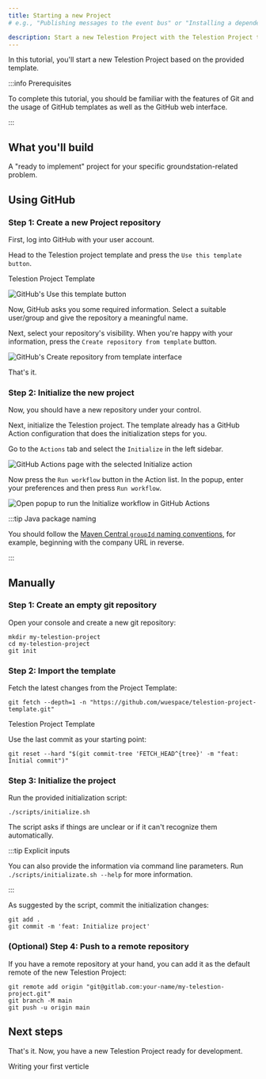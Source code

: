 ```yaml
---
title: Starting a new Project
# e.g., "Publishing messages to the event bus" or "Installing a dependency using npm"

description: Start a new Telestion Project with the Telestion Project template
---
```


<!--
Tutorial
========

=== When to use this template:
Use this template when you want to give a quick, step-by-step tutorial for solving a specific
technical problem. Tutorials allow the reader to learn how to implement something within
their projects quickly.

=== When not to use this template:
When your article focuses more on a concept/technology and is not rooted in a specific technical
problem ("how to do XY?"), consider using a guide instead.

=== Guide or Tutorial
A tutorial provides a quick, technical "step-by-step" tutorial for a
given problem. Thus, a guide describes less the handling of a specific problem
and more the general interaction of the reader with a given concept.

Example with npm articles:
- "npm": (Concept, explaining what npm is)
- "Installing a dependency with npm" (Tutorial, providing a quick tutorial to
  solve a technical problem)
- "Managing dependencies with npm" (Guide, including both technical knowledge, but
  also best practices and more)

=== Writing tips:
- Write in the present tense
- Use neutral pronouns (they/them instead of he/she and him/her)
- Be respectful to everyone
- Be aware of the potential for cultural misunderstandings
- Provide explanations for what you do, but focus on the step-by-step guide
  without deeply explaining every technical decision and why it's best prcatice
  to do so (you can describe best practices in a guide, a tutorial must focus on
  keeping the "step by step" flow going)
-->

<!-- Relevant imports: -->


<!-- Short description of what the article covers: -->

In this tutorial, you'll start a new Telestion Project based on the provided
template.

:::info Prerequisites

To complete this tutorial, you should be familiar with the features of Git and
the usage of GitHub templates as well as the GitHub web interface.

:::

## What you'll build

A "ready to implement" project for your specific groundstation-related problem.

## Using GitHub

### Step 1: Create a new Project repository

First, log into GitHub with your user account.

Head to the Telestion project template and press the `Use this template button`.

<Reference to="https://github.com/wuespace/telestion-project-template">
	Telestion Project Template
</Reference>

<Image
	src="/img/new-project/github-use-this-template.png"
	alt="GitHub's Use this template button"
/>

Now, GitHub asks you some required information. Select a suitable user/group and
give the repository a meaningful name.

Next, select your repository's visibility. When you're happy with your
information, press the `Create repository from template` button.

<Image
	src="/img/new-project/github-create-repo.png"
	alt="GitHub's Create repository from template interface"
/>

That's it.

### Step 2: Initialize the new project

Now, you should have a new repository under your control.

Next, initialize the Telestion project. The template already has a GitHub Action
configuration that does the initialization steps for you.

Go to the `Actions` tab and select the `Initialize` in the left sidebar.

<Image
	src="/img/new-project/github-actions-initialize.png"
	alt="GitHub Actions page with the selected Initialize action"
/>

Now press the `Run workflow` button in the Action list. In the popup, enter your
preferences and then press `Run workflow`.

<Image
	src="/img/new-project/github-initialize-run-workflow.png"
	alt="Open popup to run the Initialize workflow in GitHub Actions"
/>

:::tip Java package naming

You should follow the
[Maven Central `groupId` naming conventions](https://maven.apache.org/guides/mini/guide-naming-conventions.html),
for example, beginning with the company URL in reverse.

:::

## Manually

### Step 1: Create an empty git repository

Open your console and create a new git repository:

````shell
mkdir my-telestion-project
cd my-telestion-project
git init
````

### Step 2: Import the template

Fetch the latest changes from the Project Template:

````shell
git fetch --depth=1 -n "https://github.com/wuespace/telestion-project-template.git"
````

<Reference to="https://github.com/wuespace/telestion-project-template">
	Telestion Project Template
</Reference>

Use the last commit as your starting point:

````shell
git reset --hard "$(git commit-tree 'FETCH_HEAD^{tree}' -m "feat: Initial commit")"
````

### Step 3: Initialize the project

Run the provided initialization script:

````shell
./scripts/initialize.sh
````

The script asks if things are unclear or if it can't recognize them
automatically.

:::tip Explicit inputs

You can also provide the information via command line parameters. Run
`./scripts/initializate.sh --help` for more information.

:::

As suggested by the script, commit the initialization changes:

````shell
git add .
git commit -m 'feat: Initialize project'
````

### (Optional) Step 4: Push to a remote repository

If you have a remote repository at your hand, you can add it as the default
remote of the new Telestion Project:

````shell
git remote add origin "git@gitlab.com:your-name/my-telestion-project.git"
git branch -M main
git push -u origin main
````

## Next steps

<!-- Short concluding sentence: -->

That's it. Now, you have a new Telestion Project ready for development.

<!-- Links to next steps/related articles -->

<Reference to="/application/tutorials/writing-a-verticle">
	Writing your first verticle
</Reference>

<!--
Snippets
--------

<Reference to="../other-article">
    Relative Link to other article
</Reference>

<Reference to="https://www.example.com">
    Example Website
</Reference>
-->
